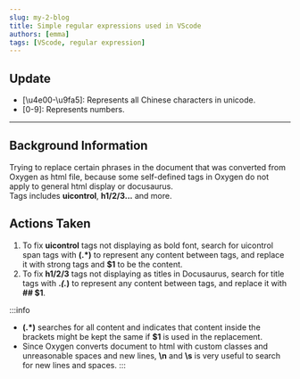 ```yaml
---
slug: my-2-blog
title: Simple regular expressions used in VScode
authors: [emma]
tags: [VScode, regular expression]
---
```



## Update
- [\u4e00-\u9fa5]: Represents all Chinese characters in unicode.
- [0-9]: Represents numbers.
------------
## Background Information
Trying to replace certain phrases in the document that was converted from Oxygen as html file, because some self-defined tags in Oxygen do not apply to general html display or docusaurus.<br/>
Tags includes **uicontrol**, **h1/2/3...** and more.
## Actions Taken
1. To fix **uicontrol** tags not displaying as bold font, search for uicontrol span tags with **(.*)** to represent any content between tags, and replace it with strong tags and **$1** to be the content.
2. To fix **h1/2/3** tags not displaying as titles in Docusaurus, search for title tags with **.*(.*)** to represent any content between tags, and replace it with **## $1**.

:::info
- **(.*)** searches for all content and indicates that content inside the brackets might be kept the same if **$1** is used in the replacement.
- Since Oxygen converts document to html with custom classes and unreasonable spaces and new lines, **\n** and **\s** is very useful to search for new lines and spaces.
:::
